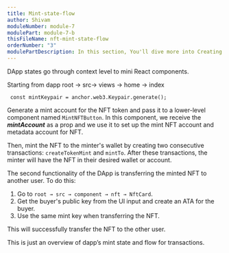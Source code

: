 ```yaml
---
title: Mint-state-flow
author: Shivam
moduleNumber: module-7
modulePart: module-7-b
thisFileName: nft-mint-state-flow
orderNumber: "3"
modulePartDescription: In this section, You'll dive more into Creating NFT Mint and Related operations
---
```


DApp states go through context level to mini React components.

Starting from dapp root → src→ views → home → index

```tsx
 const mintKeypair = anchor.web3.Keypair.generate();
```

Generate a mint account for the NFT token and pass it to a lower-level component named `MintNFTButton`. In this component, we receive the ***mintAccount*** as a prop and we use it to set up the mint NFT account and metadata account for NFT.

Then, mint the NFT to the minter's wallet by creating two consecutive transactions: `createTokenMint` and `mintTo`. After these transactions, the minter will have the NFT in their desired wallet or account.

The second functionality of the DApp is transferring the minted NFT to another user. To do this:

1. Go to `root → src → component → nft → NftCard`.
2. Get the buyer's public key from the UI input and create an ATA for the buyer.
3. Use the same mint key when transferring the NFT.

This will successfully transfer the NFT to the other user.

This is just an overview of dapp’s mint state and flow for transactions.